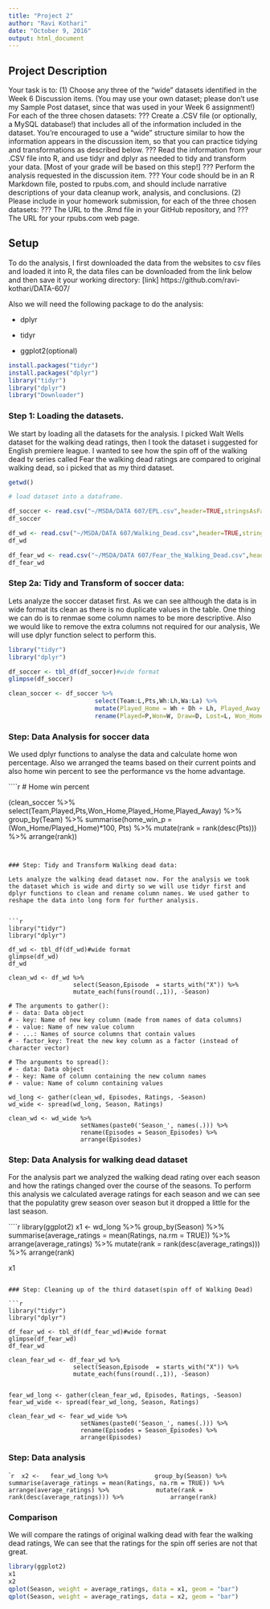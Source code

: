 ```yaml
---
title: "Project 2"
author: "Ravi Kothari"
date: "October 9, 2016"
output: html_document
---
```



## Project Description

Your task is to:
(1) Choose any three of the "wide" datasets identified in the Week 6 Discussion items. (You may
use your own dataset; please don't use my Sample Post dataset, since that was used in your
Week 6 assignment!) For each of the three chosen datasets:
??? Create a .CSV file (or optionally, a MySQL database!) that includes all of the information
included in the dataset. You're encouraged to use a "wide" structure similar to how the
information appears in the discussion item, so that you can practice tidying and
transformations as described below.
??? Read the information from your .CSV file into R, and use tidyr and dplyr as needed to
tidy and transform your data. [Most of your grade will be based on this step!]
??? Perform the analysis requested in the discussion item.
??? Your code should be in an R Markdown file, posted to rpubs.com, and should include
narrative descriptions of your data cleanup work, analysis, and conclusions.
(2) Please include in your homework submission, for each of the three chosen datasets:
??? The URL to the .Rmd file in your GitHub repository, and
??? The URL for your rpubs.com web page.

## Setup

To do the analysis, I first downloaded the data from the websites to csv files and loaded it into R, the data files can be downloaded from the link below and then save it your working directory:
[link]  https://github.com/ravi-kothari/DATA-607/

Also we will need the following package to do the analysis:


    
* dplyr

* tidyr

* ggplot2(optional)


```r
install.packages("tidyr")
install.packages("dplyr")
library("tidyr")
library("dplyr")
library("Downloader")
```

### Step 1: Loading the datasets.

We start by loading all the datasets for the analysis. I picked Walt Wells dataset for the walking dead ratings, then I took the dataset i suggested for English premiere league. I wanted to see how the spin off of the walking dead tv series called Fear the walking dead ratings are compared to original walking dead, so i picked that as my third dataset.

```r
getwd()

# load dataset into a dataframe.

df_soccer <- read.csv("~/MSDA/DATA 607/EPL.csv",header=TRUE,stringsAsFactors = FALSE)
df_soccer

df_wd <- read.csv("~/MSDA/DATA 607/Walking_Dead.csv",header=TRUE,stringsAsFactors = FALSE, na.strings = "-")
df_wd

df_fear_wd <- read.csv("~/MSDA/DATA 607/Fear_the_Walking_Dead.csv",header=TRUE,stringsAsFactors = FALSE, na.strings = " ")
df_fear_wd

```

### Step 2a: Tidy and Transform of soccer data:

Lets analyze the soccer dataset first. As we can see although the data is in wide format its clean as there is no duplicate values in the table. One thing we can do is to renmae some column names to be more descriptive. Also we would like to remove the extra columns not required for our analysis, We will use dplyr function select to perform this.

```r
  
library("tidyr")
library("dplyr")

df_soccer <- tbl_df(df_soccer)#wide format
glimpse(df_soccer)

clean_soccer <- df_soccer %>% 
                        select(Team:L,Pts,Wh:Lh,Wa:La) %>%
                        mutate(Played_Home = Wh + Dh + Lh, Played_Away = P - Played_Home) %>%
                        rename(Played=P,Won=W, Draw=D, Lost=L, Won_Home = Wh, Draw_Home=Dh, Lost_Home = Lh, Won_Away=Wa, Draw_Away=Da, Lost_Away=La) 


```


### Step: Data Analysis for soccer data

We used dplyr functions to analyse the data and calculate home won percentage. Also we arranged the teams based on their current points and also home win percent to see the performance vs the home advantage.

````r

# Home win percent

(clean_soccer %>%
            select(Team,Played,Pts,Won_Home,Played_Home,Played_Away) %>%
            group_by(Team) %>%
            summarise(home_win_p = (Won_Home/Played_Home)*100, Pts) %>%
            mutate(rank = rank(desc(Pts))) %>%
            arrange(rank))

```
  

### Step: Tidy and Transform Walking dead data:

Lets analyze the walking dead dataset now. For the analysis we took the dataset which is wide and dirty so we will use tidyr first and dplyr functions to clean and rename column names. We used gather to reshape the data into long form for further analysis.


```r
  
library("tidyr")
library("dplyr")

df_wd <- tbl_df(df_wd)#wide format
glimpse(df_wd)
df_wd

clean_wd <- df_wd %>% 
                  select(Season,Episode  = starts_with("X")) %>%
                  mutate_each(funs(round(.,1)), -Season)

# The arguments to gather():
# - data: Data object
# - key: Name of new key column (made from names of data columns)
# - value: Name of new value column
# - ...: Names of source columns that contain values
# - factor_key: Treat the new key column as a factor (instead of character vector)

# The arguments to spread():
# - data: Data object
# - key: Name of column containing the new column names
# - value: Name of column containing values

wd_long <- gather(clean_wd, Episodes, Ratings, -Season)
wd_wide <- spread(wd_long, Season, Ratings)

clean_wd <- wd_wide %>%
                    setNames(paste0('Season_', names(.))) %>%
                    rename(Episodes = Season_Episodes) %>%
                    arrange(Episodes)
```


### Step: Data Analysis for walking dead dataset

For the analysis part we analyzed the walking dead rating over each season and how the ratings changed over the course of the seasons. To perform this analysis we calculated average ratings for each season and we can see that the populatity grew season over season but it dropped a little for the last season.


````r

library(ggplot2)
  x1 <- wd_long %>%
            group_by(Season) %>%
            summarise(average_ratings = mean(Ratings, na.rm = TRUE)) %>%
            arrange(average_ratings) %>%
            mutate(rank = rank(desc(average_ratings))) %>%
            arrange(rank)

x1
            
```

### Step: Cleaning up of the third dataset(spin off of Walking Dead)

```r
  
library("tidyr")
library("dplyr")

df_fear_wd <- tbl_df(df_fear_wd)#wide format
glimpse(df_fear_wd)
df_fear_wd

clean_fear_wd <- df_fear_wd %>% 
                  select(Season,Episode  = starts_with("X")) %>%
                  mutate_each(funs(round(.,1)), -Season)


fear_wd_long <- gather(clean_fear_wd, Episodes, Ratings, -Season)
fear_wd_wide <- spread(fear_wd_long, Season, Ratings)

clean_fear_wd <- fear_wd_wide %>%
                    setNames(paste0('Season_', names(.))) %>%
                    rename(Episodes = Season_Episodes) %>%
                    arrange(Episodes)
```

### Step: Data analysis

````r


 x2 <-   fear_wd_long %>%
            group_by(Season) %>%
            summarise(average_ratings = mean(Ratings, na.rm = TRUE)) %>%
            arrange(average_ratings) %>%
            mutate(rank = rank(desc(average_ratings))) %>%
            arrange(rank)
```


### Comparison

We will compare the ratings of original walking dead with fear the walking dead ratings, We can see that the ratings for the spin off series are not that great.

```r
library(ggplot2)
x1 
x2
qplot(Season, weight = average_ratings, data = x1, geom = "bar")
qplot(Season, weight = average_ratings, data = x2, geom = "bar")


```

